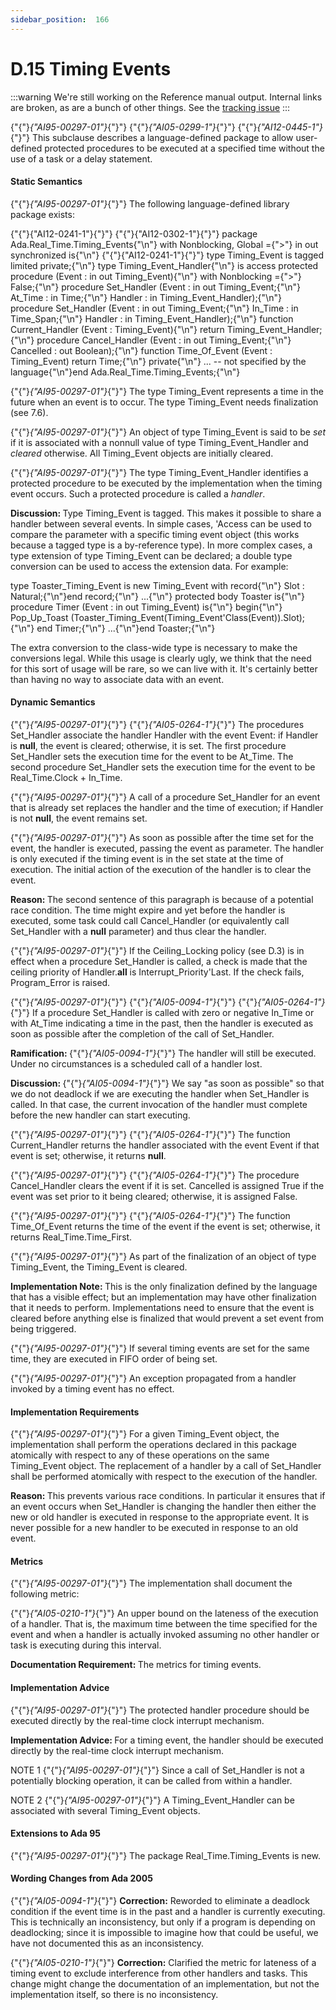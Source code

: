 ---
sidebar_position:  166
---

# D.15 Timing Events

:::warning
We're still working on the Reference manual output.  Internal links are broken,
as are a bunch of other things.
See the [tracking issue](https://github.com/ada-lang-io/ada-lang-io/issues/20)
:::


<p>{"{"}<em>{"AI95-00297-01"}</em>{"}"} {"{"}<em>{"AI05-0299-1"}</em>{"}"} {"{"}<em>{"AI12-0445-1"}</em>{"}"} This subclause describes a language-defined package to allow user-defined protected procedures to be executed at a specified time without the use of a task or a delay statement. </p>

#### Static Semantics

<p>{"{"}<em>{"AI95-00297-01"}</em>{"}"} The following language-defined library package exists: </p>
<CodeBlock>
{"{"}{"AI12-0241-1"}{"}"} {"{"}{"AI12-0302-1"}{"}"} package Ada.Real_Time.Timing_Events{"\n"}  with Nonblocking, Global ={">"} in out synchronized is{"\n"}
</CodeBlock>

<CodeBlock>
{"{"}{"AI12-0241-1"}{"}"}   type Timing_Event is tagged limited private;{"\n"}  type Timing_Event_Handler{"\n"}       is access protected procedure (Event : in out Timing_Event){"\n"}       with Nonblocking ={">"} False;{"\n"}
</CodeBlock>

<CodeBlock>
  procedure Set_Handler (Event   : in out Timing_Event;{"\n"}                         At_Time : in Time;{"\n"}                         Handler : in Timing_Event_Handler);{"\n"}  procedure Set_Handler (Event   : in out Timing_Event;{"\n"}                         In_Time : in Time_Span;{"\n"}                         Handler : in Timing_Event_Handler);{"\n"}  function Current_Handler (Event : Timing_Event){"\n"}       return Timing_Event_Handler;{"\n"}  procedure Cancel_Handler (Event     : in out Timing_Event;{"\n"}                            Cancelled : out Boolean);{"\n"}
</CodeBlock>

<CodeBlock>
  function Time_Of_Event (Event : Timing_Event) return Time;{"\n"}
</CodeBlock>

<CodeBlock>
private{"\n"}  ... -- not specified by the language{"\n"}end Ada.Real_Time.Timing_Events;{"\n"}
</CodeBlock>

<p>{"{"}<em>{"AI95-00297-01"}</em>{"}"} The type Timing_Event represents a time in the future when an event is to occur. The type Timing_Event needs finalization (see 7.6).</p>
<p>{"{"}<em>{"AI95-00297-01"}</em>{"}"} An object of type Timing_Event is said to be <em>set</em> if it is associated with a nonnull value of type Timing_Event_Handler and <em>cleared</em> otherwise. All Timing_Event objects are initially cleared. </p>
<p>{"{"}<em>{"AI95-00297-01"}</em>{"}"} The type Timing_Event_Handler identifies a protected procedure to be executed by the implementation when the timing event occurs. Such a protected procedure is called a <em>handler</em>. </p>
<Admonition type="note">
<p><strong>Discussion: </strong>Type Timing_Event is tagged. This makes it possible to share a handler between several events. In simple cases, 'Access can be used to compare the parameter with a specific timing event object (this works because a tagged type is a by-reference type). In more complex cases, a type extension of type Timing_Event can be declared; a double type conversion can be used to access the extension data. For example:</p></Admonition>

<CodeBlock>
type Toaster_Timing_Event is new Timing_Event with record{"\n"}   Slot : Natural;{"\n"}end record;{"\n"}
</CodeBlock>

<CodeBlock>
...{"\n"}
</CodeBlock>

<CodeBlock>
protected body Toaster is{"\n"}
</CodeBlock>

<CodeBlock>
   procedure Timer (Event : in out Timing_Event) is{"\n"}   begin{"\n"}      Pop_Up_Toast (Toaster_Timing_Event(Timing_Event'Class(Event)).Slot);{"\n"}   end Timer;{"\n"}
</CodeBlock>

<CodeBlock>
   ...{"\n"}end Toaster;{"\n"}
</CodeBlock>

<Admonition type="note">
<p>The extra conversion to the class-wide type is necessary to make the conversions legal. While this usage is clearly ugly, we think that the need for this sort of usage will be rare, so we can live with it. It's certainly better than having no way to associate data with an event. </p></Admonition>


#### Dynamic Semantics

<p>{"{"}<em>{"AI95-00297-01"}</em>{"}"} {"{"}<em>{"AI05-0264-1"}</em>{"}"} The procedures Set_Handler associate the handler Handler with the event Event: if Handler is <strong>null</strong>, the event is cleared; otherwise, it is set. The first procedure Set_Handler sets the execution time for the event to be At_Time. The second procedure Set_Handler sets the execution time for the event to be Real_Time.Clock + In_Time.</p>
<p>{"{"}<em>{"AI95-00297-01"}</em>{"}"} A call of a procedure Set_Handler for an event that is already set replaces the handler and the time of execution; if Handler is not <strong>null</strong>, the event remains set.</p>
<p>{"{"}<em>{"AI95-00297-01"}</em>{"}"} As soon as possible after the time set for the event, the handler is executed, passing the event as parameter. The handler is only executed if the timing event is in the set state at the time of execution. The initial action of the execution of the handler is to clear the event.</p>
<Admonition type="note">
<p><strong>Reason: </strong>The second sentence of this paragraph is because of a potential race condition. The time might expire and yet before the handler is executed, some task could call Cancel_Handler (or equivalently call Set_Handler with a <strong>null</strong> parameter) and thus clear the handler. </p></Admonition>

<p>{"{"}<em>{"AI95-00297-01"}</em>{"}"} If the Ceiling_Locking policy (see D.3) is in effect when a procedure Set_Handler is called, a check is made that the ceiling priority of Handler.<strong>all</strong> is Interrupt_Priority'Last. If the check fails, Program_Error is raised.</p>
<p>{"{"}<em>{"AI95-00297-01"}</em>{"}"} {"{"}<em>{"AI05-0094-1"}</em>{"}"} {"{"}<em>{"AI05-0264-1"}</em>{"}"} If a procedure Set_Handler is called with zero or negative In_Time or with At_Time indicating a time in the past, then the handler is executed as soon as possible after the completion of the call of Set_Handler.</p>
<Admonition type="note">
<p><strong>Ramification: </strong>{"{"}<em>{"AI05-0094-1"}</em>{"}"} The handler will still be executed. Under no circumstances is a scheduled call of a handler lost. </p></Admonition>

<Admonition type="note">
<p><strong>Discussion: </strong>{"{"}<em>{"AI05-0094-1"}</em>{"}"} We say "as soon as possible" so that we do not deadlock if we are executing the handler when Set_Handler is called. In that case, the current invocation of the handler must complete before the new handler can start executing. </p></Admonition>

<p>{"{"}<em>{"AI95-00297-01"}</em>{"}"} {"{"}<em>{"AI05-0264-1"}</em>{"}"} The function Current_Handler returns the handler associated with the event Event if that event is set; otherwise, it returns <strong>null</strong>.</p>
<p>{"{"}<em>{"AI95-00297-01"}</em>{"}"} {"{"}<em>{"AI05-0264-1"}</em>{"}"} The procedure Cancel_Handler clears the event if it is set. Cancelled is assigned True if the event was set prior to it being cleared; otherwise, it is assigned False.</p>
<p>{"{"}<em>{"AI95-00297-01"}</em>{"}"} {"{"}<em>{"AI05-0264-1"}</em>{"}"} The function Time_Of_Event returns the time of the event if the event is set; otherwise, it returns Real_Time.Time_First.</p>
<p>{"{"}<em>{"AI95-00297-01"}</em>{"}"} As part of the finalization of an object of type Timing_Event, the Timing_Event is cleared.</p>
<Admonition type="note">
<p><strong>Implementation Note: </strong>This is the only finalization defined by the language that has a visible effect; but an implementation may have other finalization that it needs to perform. Implementations need to ensure that the event is cleared before anything else is finalized that would prevent a set event from being triggered. </p></Admonition>

<p>{"{"}<em>{"AI95-00297-01"}</em>{"}"} If several timing events are set for the same time, they are executed in FIFO order of being set.</p>
<p>{"{"}<em>{"AI95-00297-01"}</em>{"}"} An exception propagated from a handler invoked by a timing event has no effect.</p>

#### Implementation Requirements

<p>{"{"}<em>{"AI95-00297-01"}</em>{"}"} For a given Timing_Event object, the implementation shall perform the operations declared in this package atomically with respect to any of these operations on the same Timing_Event object. The replacement of a handler by a call of Set_Handler shall be performed atomically with respect to the execution of the handler.</p>
<Admonition type="note">
<p><strong>Reason: </strong>This prevents various race conditions. In particular it ensures that if an event occurs when Set_Handler is changing the handler then either the new or old handler is executed in response to the appropriate event. It is never possible for a new handler to be executed in response to an old event. </p></Admonition>


#### Metrics

<p>{"{"}<em>{"AI95-00297-01"}</em>{"}"} The implementation shall document the following metric: </p>
<p>{"{"}<em>{"AI05-0210-1"}</em>{"}"} An upper bound on the lateness of the execution of a handler. That is, the maximum time between the time specified for the event and when a handler is actually invoked assuming no other handler or task is executing during this interval.</p>
<Admonition type="note">
<p><strong>Documentation Requirement: </strong>The metrics for timing events.</p></Admonition>


#### Implementation Advice

<p>{"{"}<em>{"AI95-00297-01"}</em>{"}"} The protected handler procedure should be executed directly by the real-time clock interrupt mechanism.</p>
<Admonition type="note">
<p><strong>Implementation Advice: </strong>For a timing event, the handler should be executed directly by the real-time clock interrupt mechanism.</p></Admonition>

<Admonition type="note">
<p>NOTE 1   {"{"}<em>{"AI95-00297-01"}</em>{"}"} Since a call of Set_Handler is not a potentially blocking operation, it can be called from within a handler.</p></Admonition>

<Admonition type="note">
<p>NOTE 2   {"{"}<em>{"AI95-00297-01"}</em>{"}"} A Timing_Event_Handler can be associated with several Timing_Event objects.</p></Admonition>


#### Extensions to Ada 95

<Admonition type="note">
<p>{"{"}<em>{"AI95-00297-01"}</em>{"}"} The package Real_Time.Timing_Events is new. </p></Admonition>


#### Wording Changes from Ada 2005

<Admonition type="note">
<p>{"{"}<em>{"AI05-0094-1"}</em>{"}"} <strong>Correction:</strong> Reworded to eliminate a deadlock condition if the event time is in the past and a handler is currently executing. This is technically an inconsistency, but only if a program is depending on deadlocking; since it is impossible to imagine how that could be useful, we have not documented this as an inconsistency.</p></Admonition>

<Admonition type="note">
<p>{"{"}<em>{"AI05-0210-1"}</em>{"}"} <strong>Correction:</strong> Clarified the metric for lateness of a timing event to exclude interference from other handlers and tasks. This change might change the documentation of an implementation, but not the implementation itself, so there is no inconsistency. </p></Admonition>

